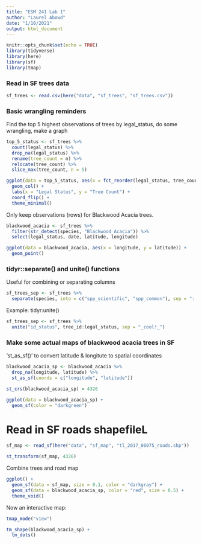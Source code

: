 ```yaml
---
title: "ESM 241 Lab 1"
author: "Laurel Abowd"
date: "1/10/2021"
output: html_document
---
```


```r
knitr::opts_chunk$set(echo = TRUE)
library(tidyverse)
library(here)
library(sf)
library(tmap)
```

### Read in SF trees data


```r
sf_trees <- read.csv(here("data", "sf_trees", "sf_trees.csv"))
```

### Basic wrangling reminders

Find the top 5 highest observations of trees by legal_status, do some wrangling, make a graph
```r
top_5_status <- sf_trees %>% 
  count(legal_status) %>% 
  drop_na(legal_status) %>% 
  rename(tree_count = n) %>% 
  relocate(tree_count) %>% 
  slice_max(tree_count, n = 5)
```

```r
ggplot(data = top_5_status, aes(x = fct_reorder(legal_status, tree_count), y = tree_count)) +
  geom_col() +
  labs(x = "Legal Status", y = "Tree Count") +
  coord_flip() +
  theme_minimal()
```

Only keep observations (rows) for Blackwood Acacia trees. 

```r
blackwood_acacia <- sf_trees %>% 
  filter(str_detect(species, "Blackwood Acacia")) %>% 
  select(legal_status, date, latitude, longitude)

ggplot(data = blackwood_acacia, aes(x = longitude, y = latitude)) + 
  geom_point()
```

### tidyr::separate() and unite() functions

Useful for combining or separating columns

```r
sf_trees_sep <- sf_trees %>% 
  separate(species, into = c("spp_scientific", "spp_common"), sep = "::")
```

Example: tidyr:unite()

```r
sf_trees_sep <- sf_trees %>% 
  unite("id_status", tree_id:legal_status, sep = "_cool!_")
```

### Make some actual maps of blackwood acacia trees in SF

'st_as_sf()' to convert latitude & longitute to spatial coordinates

```r
blackwood_acacia_sp <- blackwood_acacia %>% 
  drop_na(longitude, latitude) %>% 
  st_as_sf(coords = c("longitude", "latitude"))

st_crs(blackwood_acacia_sp) = 4326

ggplot(data = blackwood_acacia_sp) +
  geom_sf(color = "darkgreen")
```

# Read in SF roads shapefileL
```r
sf_map <- read_sf(here("data", "sf_map", "tl_2017_06075_roads.shp"))

st_transform(sf_map, 4326)

```

Combine trees and road map

```r
ggplot() +
  geom_sf(data = sf_map, size = 0.1, color = "darkgray") +
  geom_sf(data = blackwood_acacia_sp, color = "red", size = 0.5) +
  theme_void()
```

Now an interactive map:

```r
tmap_mode("view")

tm_shape(blackwood_acacia_sp) + 
  tm_dots()
```

